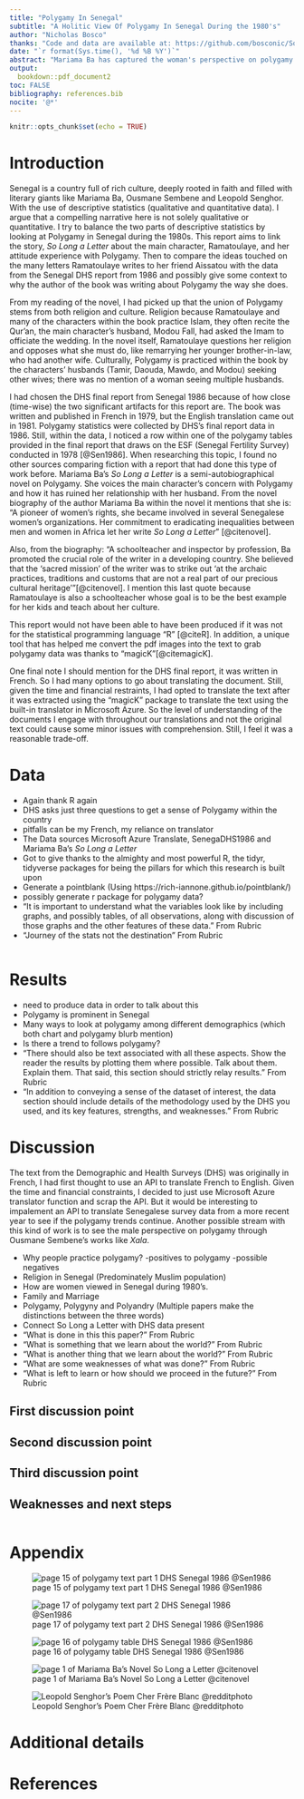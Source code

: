 ```yaml
---
title: "Polygamy In Senegal"
subtitle: "A Holitic View Of Polygamy In Senegal During the 1980's"
author: "Nicholas Bosco"
thanks: "Code and data are available at: https://github.com/bosconic/SoLongPolygamy"
date: "`r format(Sys.time(), '%d %B %Y')`"
abstract: "Mariama Ba has captured the woman's perspective on polygamy through her semi-autobiographical novel, *So Long a Letter* which was first published in French 1980. The DHS Final Report Senegal was released in 1986 and published in French. The goal is to draw on the quantitative data (from the DHS Senegal) and qualitative data (from Ba's novel) to give the reader a better understanding of polygamy in Senegal during the 1980s. \\newline \\par \\textbf {Keywords:} Polygamy, Senegal, Fiction, DHS, Translation"
output:
  bookdown::pdf_document2
toc: FALSE
bibliography: references.bib
nocite: '@*'
---
```


```r
knitr::opts_chunk$set(echo = TRUE)
```

# Introduction

Senegal is a country full of rich culture, deeply rooted in faith and filled with literary giants like Mariama Ba, Ousmane Sembene and Leopold Senghor. With the use of descriptive statistics (qualitative and quantitative data). I argue that a compelling narrative here is not solely qualitative or quantitative. I try to balance the two parts of descriptive statistics by looking at Polygamy in Senegal during the 1980s. This report aims to link the story, *So Long a Letter* about the main character, Ramatoulaye, and her attitude experience with Polygamy. Then to compare the ideas touched on the many letters Ramatoulaye writes to her friend Aissatou with the data from the Senegal DHS report from 1986 and possibly give some context to why the author of the book was writing about Polygamy the way she does.

From my reading of the novel, I had picked up that the union of Polygamy stems from both religion and culture. Religion because Ramatoulaye and many of the characters within the book practice Islam, they often recite the Qur'an, the main character's husband, Modou Fall, had asked the Imam to officiate the wedding. In the novel itself, Ramatoulaye questions her religion and opposes what she must do, like remarrying her younger brother-in-law, who had another wife. Culturally, Polygamy is practiced within the book by the characters' husbands (Tamir, Daouda, Mawdo, and Modou) seeking other wives; there was no mention of a woman seeing multiple husbands.

I had chosen the DHS final report from Senegal 1986 because of how close (time-wise) the two significant artifacts for this report are. The book was written and published in French in 1979, but the English translation came out in 1981. Polygamy statistics were collected by DHS's final report data in 1986. Still, within the data, I noticed a row within one of the polygamy tables provided in the final report that draws on the ESF (Senegal Fertility Survey) conducted in 1978 [@Sen1986]. When researching this topic, I found no other sources comparing fiction with a report that had done this type of work before. Mariama Ba's *So Long a Letter* is a semi-autobiographical novel on Polygamy. She voices the main character's concern with Polygamy and how it has ruined her relationship with her husband. From the novel biography of the author Mariama Ba within the novel it mentions that she is: "A pioneer of women's rights, she became involved in several Senegalese women's organizations. Her commitment to eradicating inequalities between men and women in Africa let her write *So Long a Letter*" [@citenovel].

Also, from the biography: "A schoolteacher and inspector by profession, Ba promoted the crucial role of the writer in a developing country. She believed that the 'sacred mission' of the writer was to strike out 'at the archaic practices, traditions and customs that are not a real part of our precious cultural heritage'"[@citenovel]. I mention this last quote because Ramatoulaye is also a schoolteacher whose goal is to be the best example for her kids and teach about her culture.

This report would not have been able to have been produced if it was not for the statistical programming language "R" [@citeR]. In addition, a unique tool that has helped me convert the pdf images into the text to grab polygamy data was thanks to "magicK"[@citemagicK]. 

One final note I should mention for the DHS final report, it was written in French. So I had many options to go about translating the document. Still, given the time and financial restraints, I had opted to translate the text after it was extracted using the "magicK" package to translate the text using the built-in translator in Microsoft Azure. So the level of understanding of the documents I engage with throughout our translations and not the original text could cause some minor issues with comprehension. Still, I feel it was a reasonable trade-off.

# Data

- Again thank R again
- DHS asks just three questions to get a sense of Polygamy within the country
- pitfalls can be my French, my reliance on translator
- The Data sources Microsoft Azure Translate, SenegaDHS1986 and Mariama Ba's *So Long a Letter*
- Got to give thanks to the almighty and most powerful R, the tidyr, tidyverse packages for being the pillars for which this research is built upon
- Generate a pointblank (Using https://rich-iannone.github.io/pointblank/)
- possibly generate r package for polygamy data?
- "It is important to understand what the variables look like by including graphs, and possibly tables, of all observations, along with discussion of those graphs and the other features of these data." From Rubric
- "Journey of the stats not the destination" From Rubric


```r

```

# Results

- need to produce data in order to talk about this
- Polygamy is prominent in Senegal
- Many ways to look at polygamy among different demographics (which both chart and polygamy blurb mention)
- Is there a trend to follows polygamy?
- "There should also be text associated with all these aspects. Show the reader the results by plotting them where possible. Talk about them. Explain them. That said, this section should strictly relay results." From Rubric
- "In addition to conveying a sense of the dataset of interest, the data section should include details of the methodology used by the DHS you used, and its key features, strengths, and weaknesses." From Rubric

# Discussion

The text from the Demographic and Health Surveys (DHS) was originally in French, I had first thought to use an API to translate French to English. Given the time and financial constraints, I decided to just use Microsoft Azure translator function and scrap the API. But it would be interesting to impalement an API to translate Senegalese survey data from a more recent year to see if the polygamy trends continue. Another possible stream with this kind of work is to see the male perspective on polygamy through Ousmane Sembene's works like *Xala*.

- Why people practice polygamy?
  -positives to polygamy
  -possible negatives
- Religion in Senegal (Predominately Muslim population)
- How are women viewed in Senegal during 1980's.
- Family and Marriage
- Polygamy, Polygyny and Polyandry (Multiple papers make the distinctions between the three words)
- Connect So Long a Letter with DHS data present
- "What is done in this this paper?" From Rubric
- "What is something that we learn about the world?" From Rubric
- "What is another thing that we learn about the world?" From Rubric
- "What are some weaknesses of what was done?" From Rubric 
- "What is left to learn or how should we proceed in the future?" From Rubric

## First discussion point

## Second discussion point

## Third discussion point

## Weaknesses and next steps

```r

```

\newpage

\appendix

# Appendix {-}

![page 15 of polygamy text part 1 DHS Senegal 1986 @Sen1986](inputs/polygamie.png)

![page 17 of polygamy text part 2 DHS Senegal 1986 @Sen1986](inputs/polygamie2.png)

![page 16 of polygamy table DHS Senegal 1986 @Sen1986](inputs/SenDHS1986.png)

![page 1 of Mariama Ba's Novel So Long a Letter @citenovel](inputs/Mariama_Ba1.png)

![Leopold Senghor's Poem Cher Frère Blanc @redditphoto](inputs/testsenghor.jpeg)

# Additional details



\newpage


# References

```r

```


